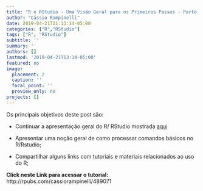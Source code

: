 ```yaml
---
title: "R e RStudio - Uma Visão Geral para os Primeiros Passos - Parte 2 de 2"
author: "Cássio Rampinelli"
date: 2019-04-21T21:13:14-05:00
categories: ["R","RStudio"]
tags: ["R", "RStudio"]
subtitle: ''
summary: ''
authors: []
lastmod: '2019-04-21T13:14-05:00'
featured: no
image:
  placement: 2
  caption: ''
  focal_point: ''
  preview_only: no
projects: []
---
```


Os principais objetivos deste post são:

* Continuar a apresentação geral do R/ RStudio mostrada [aqui](http://rpubs.com/cassiorampinelli/488999)

* Apresentar uma noção geral de como processar comandos básicos no R/Rstudio;


* Compartilhar alguns links com tutoriais e materiais relacionados ao uso do R;


**Click neste Link para acessar o tutorial:** http://rpubs.com/cassiorampinelli/489071










